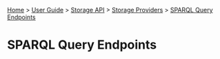 [[Home]] > [[User Guide]] > [[UserGuide/Storage API|Storage API]] > [[UserGuide/Storage/Providers|Storage Providers]] > [[UserGuide/Storage/SPARQL Query|SPARQL Query Endpoints]]

= SPARQL Query Endpoints =